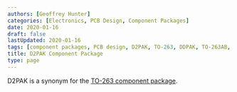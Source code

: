 ```yaml
---
authors: [Geoffrey Hunter]
categories: [Electronics, PCB Design, Component Packages]
date: 2020-01-16
draft: false
lastUpdated: 2020-01-16
tags: [component packages, PCB design, D2PAK, TO-263, DDPAK, TO-263AB, TO-279, SMD-220]
title: D2PAK Component Package
type: page
---
```



D2PAK is a synonym for the [TO-263 component package](/pcb-design/component-packages/to-263-component-package/).
